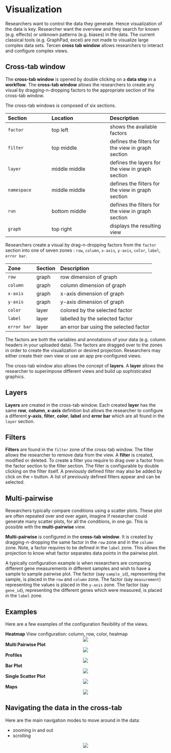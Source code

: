# Visualization

Researchers want to control the data they generate. Hence visualization of the data is key. Researcher want the overview and they search for known (e.g. effects) or unknown patterns (e.g. biases) in the data. The current classical tools (e.g. GraphPad, excel) are not made to visualize large complex data sets. Tercen __cross tab  window__ allows researchers to interact and configure complex views.

## Cross-tab window

The __cross-tab window__ is opened by double clicking on a __data step__ in a __workflow__. The __cross-tab window__ allows the researchers to create any visual by dragging-n-dropping factors to the appropriate section of the cross-tab window.

The cross-tab windows is composed of six sections.

Section   | Location | Description |
:-----    | :------- |:------- |
`factor`  | top left     | shows the available factors
`filter`  | top middle   | defines the filters for the view in graph section
`layer`   | middle middle| defines the layers for the view in graph section
`namespace`| middle middle| defines the filters for the view in graph section
`run` | bottom middle| defines the filters for the view in graph section
`graph` | top right    | displays the resulting view


Researchers create a visual by drag-n-dropping factors from the `factor` section into one of seven zones : `row`, `column`, `x-axis`, `y-axis`, `color`, `label`, `error bar`.

Zone   |Section| Description |
:----- |:----- |:------- |
`row`    | graph| row dimension of graph|
`column`  | graph| column dimension of graph|
`x-axis` | graph| x-axis dimension of graph|
`y-axis`  | graph| y-axis dimension of graph|
`color` | layer| colored by the selected factor|
`label`  | layer|labelled by the selected factor|
`error bar`|layer| an error bar using the selected factor|

The factors are both the variables and annotations of your data (e.g. column headers in your uploaded data). The factors are dragged over to the zones in order to create the visualization or desired projection. Researchers may either create their own view or use an app pre-configured views. 

The cross-tab window also allows the concept of __layers__. A __layer__ allows the researcher to superimpose different views and build up sophisticated graphics. 

## Layers

__Layers__ are created in the cross-tab window. Each created __layer__ has the same __row__, __column__, __x-axis__ definition but allows the researcher to configure a different __y-axis__, __filter__, __color__, __label__ and __error bar__ which are all found in the `layer` section.

## Filters

__Filters__ are found in the `filter` zone of the cross-tab window. The filter allows the researcher to remove data from the view. A __filter__ is created, modified or deleted.
To create a filter you require to drag over a factor from the factor section to the filter section. The filter is configurable by double clicking on the filter itself. A previously defined filter may also be added by click on the `+` button. A list of previously defined filters appear and can be selected.


## Multi-pairwise
Researchers typically compare conditions using a scatter plots. These plot are often repeated over and over again, imagine if researcher could generate many scatter plots, for all the conditions, in one go. This is possible with the __multi-pairwise__ view.

__Multi-pairwise__ is configured in the __cross-tab window__. It is created by dragging-n-dropping the same factor in the `row` zone and in the `column` zone. Note, a factor requires to be defined in the `label` zone. This allows the projection to know what factor separates data points in the pairwise plot. 

A typically configuration example is when researchers are comparing different gene measurements in different samples and wish to have a sample to sample pairwise plot. The factor (say `sample_id`), representing the sample, is placed in the `row` and `column` zone. The factor (say `measurement`) representing the values is placed in the `y-axis` zone. The factor (say `gene_id`), representing the different genes which were measured, is placed in the `label` zone.


## Examples

Here are a few examples of the configuration flexibility of the views.

__Heatmap__
View configuration: column, row, color, heatmap
<center> ![](images/heatmap.png) </center>

__Multi Pairwise Plot__
<center> ![](images/pairwise.png) </center>

__Profiles__
<center> ![](images/geo.png) </center>

__Bar Plot__
<center> ![](images/debt.png) </center>

__Single Scatter Plot__
<center> ![](images/geo.png) </center>

__Maps__
<center> ![](images/ireland.png) </center>

## Navigating the data in the cross-tab
Here are the main navigation modes to move around in the data:

* zooming in and out
* scrolling




<center>![](images\visual1.png)</center>
